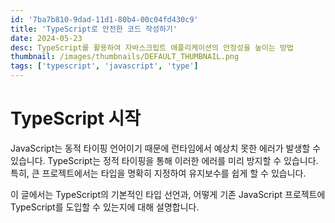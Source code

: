 ```yaml
---
id: '7ba7b810-9dad-11d1-80b4-00c04fd430c9'
title: 'TypeScript로 안전한 코드 작성하기'
date: 2024-05-23
desc: TypeScript를 활용하여 자바스크립트 애플리케이션의 안정성을 높이는 방법
thumbnail: /images/thumbnails/DEFAULT_THUMBNAIL.png
tags: ['typescript', 'javascript', 'type']
---
```


# TypeScript 시작

JavaScript는 동적 타이핑 언어이기 때문에 런타임에서 예상치 못한 에러가 발생할 수 있습니다. TypeScript는 정적 타이핑을 통해 이러한 에러를 미리 방지할 수 있습니다. 특히, 큰 프로젝트에서는 타입을 명확히 지정하여 유지보수를 쉽게 할 수 있습니다.

이 글에서는 TypeScript의 기본적인 타입 선언과, 어떻게 기존 JavaScript 프로젝트에 TypeScript를 도입할 수 있는지에 대해 설명합니다.
